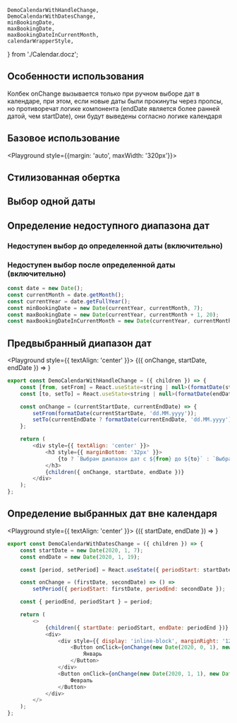     DemoCalendarWithHandleChange,
    DemoCalendarWithDatesChange,
    minBookingDate,
    maxBookingDate,
    maxBookingDateInCurrentMonth,
    calendarWrapperStyle,
} from './Calendar.docz';

## Особенности использования
Колбек onChange вызывается только при ручном выборе дат в календаре, при этом, если
новые даты были прокинуты через пропсы, но противоречат логике компонента (endDate
является более ранней датой, чем startDate), они будут выведены согласно логике календаря

## Базовое использование

<Playground style={{margin: 'auto', maxWidth: '320px'}}>
    <Calendar />
</Playground>

## Стилизованная обертка

<Playground>
    <div style={{
        padding: '0 18px',
        margin: '24px auto',
        boxShadow: '0 2px 9px rgba(0, 0, 0, 0.15)',
        maxWidth: '320px',
    }}>
        <Calendar />
    </div>
</Playground>

## Выбор одной даты

<Playground style={calendarWrapperStyle}>
    <Calendar isSingleDate />
</Playground>

## Определение недоступного диапазона дат

### Недоступен выбор до определенной даты (включительно)

<Playground style={calendarWrapperStyle}>
    <Calendar minBookingDate={minBookingDate} />
</Playground>

### Недоступен выбор после определенной даты (включительно)

<Playground style={calendarWrapperStyle}>
    <Calendar maxBookingDate={maxBookingDateInCurrentMonth} />
</Playground>

```javascript collapse=Демо-данные
const date = new Date();
const currentMonth = date.getMonth();
const currentYear = date.getFullYear();
const minBookingDate = new Date(currentYear, currentMonth, 7);
const maxBookingDate = new Date(currentYear, currentMonth + 1, 20);
const maxBookingDateInCurrentMonth = new Date(currentYear, currentMonth, 20);
```

## Предвыбранный диапазон дат

<Playground style={{ textAlign: 'center' }}>
    <DemoCalendarWithHandleChange>
        {({ onChange, startDate, endDate }) =>
            <Calendar onChange={onChange} startDate={startDate} endDate={endDate} />
        }
    </DemoCalendarWithHandleChange>
</Playground>

```javascript collapse=Код DemoCalendarWithHandleChange
export const DemoCalendarWithHandleChange = ({ children }) => {
    const [from, setFrom] = React.useState<string | null>(formatDate(startDate, 'dd.MM.yyyy'));
    const [to, setTo] = React.useState<string | null>(formatDate(endDate, 'dd.MM.yyyy'));

    const onChange = (currentStartDate, currentEndDate) => {
        setFrom(formatDate(currentStartDate, 'dd.MM.yyyy'));
        setTo(currentEndDate ? formatDate(currentEndDate, 'dd.MM.yyyy') : currentEndDate);
    };

    return (
        <div style={{ textAlign: 'center' }}>
            <h3 style={{ marginBottom: '32px' }}>
                {to ? `Выбран диапазон дат с ${from} до ${to}` : `Выбрана начальная дата ${from}`}
            </h3>
            {children({ onChange, startDate, endDate })}
        </div>
    );
};
```

## Определение выбранных дат вне календаря

<Playground style={{ textAlign: 'center' }}>
    <DemoCalendarWithDatesChange>
        {({ startDate, endDate }) =>
            <Calendar startDate={startDate} endDate={endDate} />
        }
    </DemoCalendarWithDatesChange>
</Playground>

```javascript collapse=Код DemoCalendarWithDatesChange
export const DemoCalendarWithDatesChange = ({ children }) => {
    const startDate = new Date(2020, 1, 7);
    const endDate = new Date(2020, 1, 19);

    const [period, setPeriod] = React.useState({ periodStart: startDate, periodEnd: endDate });

    const onChange = (firstDate, secondDate) => () =>
        setPeriod({ periodStart: firstDate, periodEnd: secondDate });

    const { periodEnd, periodStart } = period;

    return (
        <>
            {children({ startDate: periodStart, endDate: periodEnd })}
            <div>
                <div style={{ display: 'inline-block', marginRight: '12px' }}>
                    <Button onClick={onChange(new Date(2020, 0, 1), new Date(2020, 0, 31))}>
                        Январь
                    </Button>
                </div>
                <Button onClick={onChange(new Date(2020, 1, 1), new Date(2020, 1, 29))}>
                    Февраль
                </Button>
            </div>
        </>
    );
};
```
